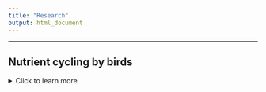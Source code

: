 ```yaml
---
title: "Research"
output: html_document
---
```


-------------


## **Nutrient cycling by birds**
<details>
  <summary>Click to learn more</summary>

-----
> ### **Stoichiometry and Functioning**
As highly mobile, abundant, and ubiquitous organisms, birds can have large impacts on ecosystem structure and function through their ability to recycle and redistribute important nutrients. My current research examines drivers of variation in the body and waste stoichiometry of birds to underscore the msechanisms which influence how birds differentially mediate ecosystem processes. I hope to shed light on the important sustaining services that birds provide through their roles in biogeochemical cycling. 

![Yellow-rumped Cacique depositing its nutrients into palm swamp in Sucusari, Peru. (1/13/2022)](C:\Users\ethan\OneDrive\Documents\Github\Repos\website\images\birdpoop.jpg)

</details> 

- - - -

## **Na cycling in the western Amazon**
<details>
  <summary>Click to learn more</summary>

-----
> ### **Animals, mineral licks, and Na cycling**
Despite being one of the most biodiverse regions in the world, the Amazon Rainforest is in short supply of many important nutrients. This is particularly true for sodium (Na, salt), which lacks major ecosystem inputs or selective retention by vegetation. This creates challenges for herbivores which are unable to obtain sufficient Na within their natural diet. In order to counter these dietary defficiencies, animals display a number of behavioural adaptions, such as the ingestion of mineral rich soils at mineral licks. While the importance of Na as a constraint on secondary production and animal life history are agknowledged, the reciprical role that animals play in Na cycling remains poorly understood. My current research links Na physiology with animal-soil interactions to quanitfy the role of herbivores as nutrient vectors throughout the forest. This work takes place in the Napo river basin of the western Amazon. 

![Paca eating from a mineral lick, Sucusari, Peru (1/21/2022)](C:\Users\ethan\OneDrive\Documents\Github\Repos\website\images\paca.jpg)

</details> 

- - - -

## **Ca selection by birds **
<details>
  <summary>Click to learn more</summary>

-----
> ### **Foraging behavior and preferences**
Birds lay eggs, and eggs-shells are made almost entirely out of calcium carbonate (CaCO3); yet the diet of many non-carnivorous birds lacks sufficient calcium for egg-laying. Nestlings also need additional calcium for rapid skeletal growth during the breeding season. In order to meet these calcium requirments, birds must locate and consume calcium-rich material within their respective environments. My goal is to better understand the ecological interactions of birds and calcium in the wild, including how these interactions vary by species, calcium sources, season, and habitat. The research currently takes place in Ithaca, NY, using camera trapping techniques to record information on calcium foraging behaviour and preferences. 

![Tufted titmouse interacting with snail shells at camera trap station (5/2/2021)](C:\Users\ethan\OneDrive\Documents\Github\Repos\website\images\calcium_tit.jpg)

</details> 

- - - -

## **Riverbird responses to human impacts on rivers**
<details>
  <summary>Click to learn more</summary>

-----
> ### **Riverbird responses to dam removal**
Dam removal has become a priority for the conservation of freshwater biodiversity globally. My research has focused on two of the largest dam removals in history on the Elwha River, WA, examining changes in the abundance and distribution of river-dependent birds before and after dam removal. Only 4 years after dam removal, species are returning to upstream river sections and nesting density of nearly all species has increased. Our work also suggests that riverbird responses can be effective indicators of restoration progress. I am now examining bird responses to the removal of smaller, more pervasive stream barriers in tributaries of the Hudson River, NY. 

• Duvall, E. and McLaughlin, J. (*In preparation*). Measuring restoration progress using river-dependent 
birds: Lessons from Elwha dam removal

• Buchanan, B., Sethi, S., Cuppett, S., Jackman, G., Lung, M., Zarri, L., Duvall, E., et al. (In Press) A machine learning approach to identify barriers in stream networks demonstrates high prevalence of unmapped riverine dams. Journal of Environmental Management

![Elwha River, WA](https://www.seattleaquarium.org/sites/default/files/images/photo-1-1024x768.jpg)
http://www.westernfrontonline.com/2019/01/10/environmental-science-students-analyze-a-river-reborn/

> ###  **Bald eagle responses to declining salmon carcasses**
Each winter, thousands of Bald Eagles from across western North America migrate to Pacific Northwest rivers to feed on the carcasses of post-spawning chum salmon. However, declining salmon populations and impacts of climate change are reducing the availability of salmon carcasses as a wintering food source for eagles. My research has focused on eagles ability to adjust to these impacts, specifically by redistributing to non-river habitats. My results suggest that the utilization of agricultural areas may be an important survival strategy for eagles as chum salmon carcasses continue to decline. Preliminary results of our follow-up study have shown that dairy farms are especially important, and that by feeding on dairy farm discards, eagles may actually provide services to farmers without conflict.

•	**Duvall, E.** (2022). Spatiotemporal responses of bald eagles to changes in salmon carcass availability in the Pacific Northwest. *Northwest Science* Vol 95. https://www.northwestscience.org/resources/Journal/AcceptedArticlesVol95/Duvall_AcceptedArticleInPress_NWSci_Vol95-3.4.pdf

• **Duvall, E.**, Schwabe, E., and K. Steensma (*In review*). A rare win-win between farmers and apex-predators: investigating the use of anthropogenic resources by eagles on dairy farms


![Nooksack River, WA](https://www.americanrivers.org/wp-content/uploads/2019/12/Cowell2-1-1024x682.jpg)
https://www.americanrivers.org/2019/12/eagles-salmon-and-a-free-flowing-river/

</details> 